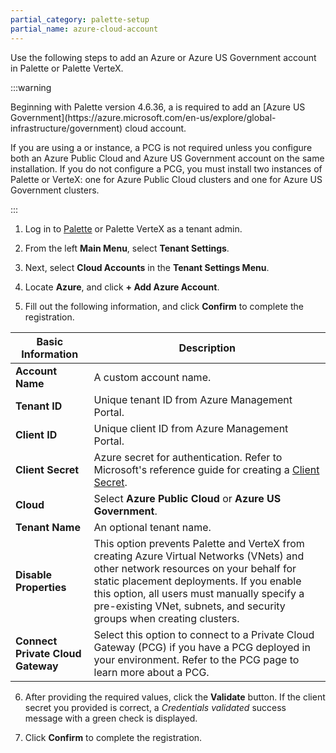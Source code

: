 ```yaml
---
partial_category: palette-setup
partial_name: azure-cloud-account
---
```


Use the following steps to add an Azure or Azure US Government account in Palette or Palette VerteX.

:::warning

<!-- prettier-ignore-start --> Beginning with Palette version 4.6.36, a <VersionedLink text="Private Cloud Gateway (PCG)" url="/clusters/pcg"/> is required to add an [Azure US Government](https://azure.microsoft.com/en-us/explore/global-infrastructure/government) cloud account.

If you are using a <VersionedLink text="self-hosted Palette" url="/enterprise-version/enterprise-version"/> or <VersionedLink text="VerteX" url="/vertex/vertex"/> instance, a PCG is not required unless you configure both an Azure Public Cloud and Azure US Government account on the same installation. If you do not configure a PCG, you must install two instances of Palette or VerteX: one for Azure Public Cloud clusters and one for Azure US Government clusters. <!-- prettier-ignore-end -->

:::

1. Log in to [Palette](https://console.spectrocloud.com) or Palette VerteX as a tenant admin.

2. From the left **Main Menu**, select **Tenant Settings**.

3. Next, select **Cloud Accounts** in the **Tenant Settings Menu**.

4. Locate **Azure**, and click **+ Add Azure Account**.

5. Fill out the following information, and click **Confirm** to complete the registration.

| **Basic Information**             | **Description**                                                                                                                                                                                                                                                                                        |
| --------------------------------- | ------------------------------------------------------------------------------------------------------------------------------------------------------------------------------------------------------------------------------------------------------------------------------------------------------ |
| **Account Name**                  | A custom account name.                                                                                                                                                                                                                                                                                 |
| **Tenant ID**                     | Unique tenant ID from Azure Management Portal.                                                                                                                                                                                                                                                         |
| **Client ID**                     | Unique client ID from Azure Management Portal.                                                                                                                                                                                                                                                         |
| **Client Secret**                 | Azure secret for authentication. Refer to Microsoft's reference guide for creating a [Client Secret](https://docs.microsoft.com/en-us/azure/active-directory/develop/howto-create-service-principal-portal#create-an-azure-active-directory-application).                                              |
| **Cloud**                         | Select **Azure Public Cloud** or **Azure US Government**.                                                                                                                                                                                                                                              |
| **Tenant Name**                   | An optional tenant name.                                                                                                                                                                                                                                                                               |
| **Disable Properties**            | This option prevents Palette and VerteX from creating Azure Virtual Networks (VNets) and other network resources on your behalf for static placement deployments. If you enable this option, all users must manually specify a pre-existing VNet, subnets, and security groups when creating clusters. |
| **Connect Private Cloud Gateway** | Select this option to connect to a Private Cloud Gateway (PCG) if you have a PCG deployed in your environment. Refer to the PCG <VersionedLink text="Architecture" url="/clusters/pcg/architecture"/> page to learn more about a PCG.                                                                  |

6. After providing the required values, click the **Validate** button. If the client secret you provided is correct, a
   _Credentials validated_ success message with a green check is displayed.

7. Click **Confirm** to complete the registration.

